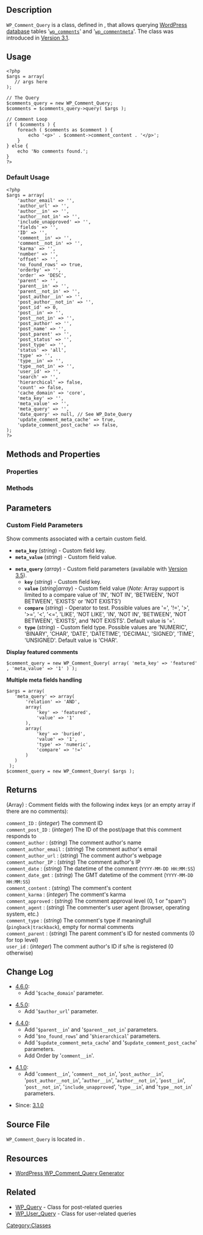 {{Languages|
{{en|Class Reference/WP Comment Query}}
{{ja|Class Reference/WP Comment Query}}
}}

== Description ==

<tt>WP_Comment_Query</tt> is a class, defined in {{Trac|wp-includes/class-wp-comment-query.php}}, that allows querying [[Database_Description|WordPress database]] tables '<tt>[[Database_Description#Table:_wp_comments|wp_comments]]</tt>' and '<tt>[[Database_Description#Table:_wp_commentmeta|wp_commentmeta]]</tt>'. The class was introduced in [[Version 3.1]].

== Usage ==

<pre>
<?php
$args = array(
   // args here
);

// The Query
$comments_query = new WP_Comment_Query;
$comments = $comments_query->query( $args );

// Comment Loop
if ( $comments ) {
	foreach ( $comments as $comment ) {
		echo '<p>' . $comment->comment_content . '</p>';
	}
} else {
	echo 'No comments found.';
}
?>
</pre>

=== Default Usage ===

<pre>
<?php
$args = array(
    'author_email' => '',    
    'author_url' => '',
    'author__in' => '',
    'author__not_in' => '',
    'include_unapproved' => '',
    'fields' => '',
    'ID' => '',
    'comment__in' => '',
    'comment__not_in' => '',
    'karma' => '',
    'number' => '',
    'offset' => '',
    'no_found_rows' => true,
    'orderby' => '',
    'order' => 'DESC',
    'parent' => '',
    'parent__in' => '',
    'parent__not_in' => '',
    'post_author__in' => '',
    'post_author__not_in' => '',
    'post_id' => 0,
    'post__in' => '',
    'post__not_in' => '',
    'post_author' => '',
    'post_name' => '',
    'post_parent' => '',
    'post_status' => '',
    'post_type' => '',
    'status' => 'all',
    'type' => '',
    'type__in' => '',
    'type__not_in' => '',
    'user_id' => '',
    'search' => '',
    'hierarchical' => false,
    'count' => false,
    'cache_domain' => 'core',
    'meta_key' => '',
    'meta_value' => '',
    'meta_query' => '',
    'date_query' => null, // See WP_Date_Query
    'update_comment_meta_cache' => true,
    'update_comment_post_cache' => false,
);
?>
</pre>

== Methods and Properties ==

=== Properties ===



=== Methods ===



== Parameters ==

{{Parameter|$status|string|Only return comments with this status.<ul><li><tt>'hold'</tt> - unapproved comments</li><li><tt>'approve'</tt> - approved comments</li><li><tt>'trash'</tt> - trash comments</li></ul>|optional}}

{{Parameter|$orderby|string|Set the field used to sort comments.|optional|comment_date_gmt}}

{{Parameter|$order|string|How to sort <tt>$orderby</tt>. Valid values:<ul><li><tt>'ASC'</tt> - Ascending (lowest to highest).</li><li><tt>'DESC'</tt> - Descending (highest to lowest).</li></ul>|optional|DESC}}

{{Parameter|$number|integer|Number of comments to return. Leave blank to return all comments.|optional|unlimited}}

{{Parameter|$offset|integer|Offset from latest comment. You must include $number along with this.|optional|0}}

{{Parameter|$post_id|integer|Only return comments for a particular post or page.|optional}}

{{Parameter|$user_id|integer|Only return comments for a particular user.|optional}}

{{Parameter|$count|integer|Only return the total count of comments.|optional}}


{{Parameter|$type__in|array| Allows specification of specific comment types|optional}}

{{Parameter|$type__not_in|array| Allows specifying all comment types except those in the array|optional}}

{{Parameter|$meta_key|string|Custom meta field key.|optional}}

{{Parameter|$meta_value|string|Custom meta field value.|optional}}

{{Parameter|$meta_query|array|Advanced meta query parameters (available with [[Version 3.5]]).|optional}}

{{Parameter|$fields|string|Which fields to return (available with [[Version 4.0]]).<ul><li><tt>'ids'</tt> - Comments ID's</li><li><tt>'*'</tt> - All comment fields.</li></ul>|optional|*}}

=== Custom Field Parameters ===

Show comments associated with a certain custom field.

* '''<tt>meta_key</tt>''' (''string'') - Custom field key.
* '''<tt>meta_value</tt>''' (''string'') - Custom field value.

* '''<tt>meta_query</tt>''' (''array'') - Custom field parameters (available with [[Version 3.5]]).
** '''<tt>key</tt>''' (''string'') - Custom field key.
** '''<tt>value</tt>''' (''string''|''array'') - Custom field value (''Note'': Array support is limited to a compare value of 'IN', 'NOT IN', 'BETWEEN', 'NOT BETWEEN', 'EXISTS' or 'NOT EXISTS')
** '''<tt>compare</tt>''' (''string'') - Operator to test. Possible values are '=', '!=', '>', '>=', '<', '<=', 'LIKE', 'NOT LIKE', 'IN', 'NOT IN', 'BETWEEN', 'NOT BETWEEN', 'EXISTS', and 'NOT EXISTS'. Default value is '='.
** '''<tt>type</tt>''' (''string'') - Custom field type. Possible values are 'NUMERIC', 'BINARY', 'CHAR', 'DATE', 'DATETIME', 'DECIMAL', 'SIGNED', 'TIME', 'UNSIGNED'. Default value is 'CHAR'.

'''Display featured comments'''

 $comment_query = new WP_Comment_Query( array( 'meta_key' => 'featured', 'meta_value' => '1' ) );

'''Multiple meta fields handling'''

 $args = array(
 	'meta_query' => array(
 		'relation' => 'AND',
 		array(
 			'key' => 'featured',
 			'value' => '1'
 		),
 		array(
 			'key' => 'buried',
 			'value' => '1',
 			'type' => 'numeric',
 			'compare' => '!='
 		)
 	)
  );
 $comment_query = new WP_Comment_Query( $args );

== Returns ==

; (Array) : Comment fields with the following index keys (or an empty array if there are no comments):

; <tt>comment_ID</tt> : (''integer'') The comment ID
; <tt>comment_post_ID</tt> : (''integer'') The ID of the post/page that this  comment responds to
; <tt>comment_author</tt> : (''string'') The comment author's name
; <tt>comment_author_email</tt> : (''string'') The comment author's email
; <tt>comment_author_url</tt> : (''string'') The comment author's webpage
; <tt>comment_author_IP</tt> : (''string'') The comment author's IP
; <tt>comment_date</tt> : (''string'') The datetime of the comment (<tt>YYYY-MM-DD HH:MM:SS</tt>)
; <tt>comment_date_gmt</tt> : (''string'') The GMT datetime of the comment (<tt>YYYY-MM-DD HH:MM:SS</tt>)
; <tt>comment_content</tt> : (''string'') The comment's content
; <tt>comment_karma</tt> : (''integer'') The comment's karma
; <tt>comment_approved</tt> : (''string'') The comment approval level (0, 1 or "spam")
; <tt>comment_agent</tt> : (''string'') The commenter's user agent (browser, operating system, etc.)
; <tt>comment_type</tt> : (''string'') The comment's type if meaningfull (<tt>pingback|trackback</tt>), empty for normal comments
; <tt>comment_parent</tt> : (''string'') The parent comment's ID for nested comments (0 for top level)
; <tt>user_id</tt> : (''integer'') The comment author's ID if s/he is registered (0 otherwise)

== Change Log ==

* [[Version 4.6|4.6.0]]:
** Add '<tt>$cache_domain</tt>' parameter.

* [[Version 4.5|4.5.0]]:
** Add '<tt>$author_url</tt>' parameter.

* [[Version 4.4|4.4.0]]:
** Add '<tt>$parent__in</tt>' and '<tt>$parent__not_in</tt>' parameters.
** Add '<tt>$no_found_rows</tt>' and '<tt>$hierarchical</tt>' parameters.
** Add '<tt>$update_comment_meta_cache</tt>' and '<tt>$update_comment_post_cache</tt>' parameters.
** Add Order by '<tt>comment__in</tt>'.

* [[Version 4.1|4.1.0]]:
** Add '<tt>comment__in</tt>', '<tt>comment__not_in</tt>', '<tt>post_author__in</tt>', '<tt>post_author__not_in</tt>', '<tt>author__in</tt>', '<tt>author__not_in</tt>', '<tt>post__in</tt>', '<tt>post__not_in</tt>', '<tt>include_unapproved</tt>', '<tt>type__in</tt>', and '<tt>type__not_in</tt>' parameters.

* Since: [[Version 3.1|3.1.0]]

== Source File ==
<tt>WP_Comment_Query</tt> is located in {{Trac|wp-includes/class-wp-comment-query.php}}.

==Resources==
* [http://generatewp.com/wp_comment_query/ WordPress WP_Comment_Query Generator]

== Related ==

* [[Class_Reference/WP_Query | WP_Query]] - Class for post-related queries
* [[Class_Reference/WP_User_Query | WP_User_Query]] - Class for user-related queries

{{Class Footer}}

[[Category:Classes]]